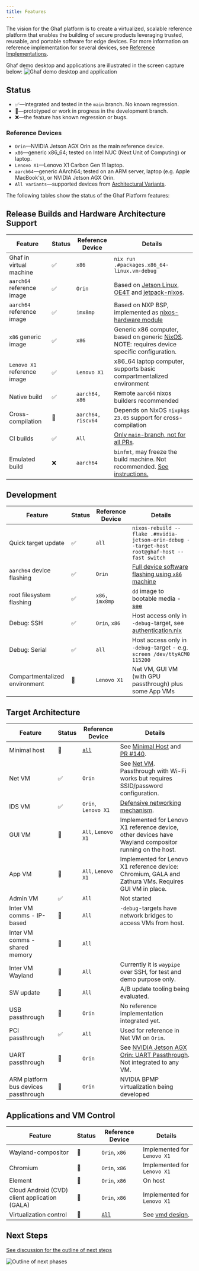 ```yaml
---
title: Features
---
```


The vision for the Ghaf platform is to create a virtualized, scalable reference platform that enables the building of secure products leveraging trusted, reusable, and portable software for edge devices. For more information on reference implementation for several devices, see [Reference Implementations](/ghaf/dev/ref).

Ghaf demo desktop and applications are illustrated in the screen capture below:
![Ghaf demo desktop and application](@assets/ghaf/ghaf_demo_desktop.png)

## Status

- &#x2705;—integrated and tested in the `main` branch. No known regression.
- &#x1f6A7;—prototyped or work in progress in the development branch.
- &#x274C;—the feature has known regression or bugs.

### Reference Devices

- `Orin`—NVIDIA Jetson AGX Orin as the main reference device.
- `x86`—generic x86_64; tested on Intel NUC (Next Unit of Computing) or laptop.
- `Lenovo X1`—Lenovo X1 Carbon Gen 11 laptop.
- `aarch64`—generic AArch64; tested on an ARM server, laptop (e.g. Apple MacBook's), or NVIDIA Jetson AGX Orin.
- `All variants`—supported devices from [Architectural Variants](/ghaf/overview/arch/variants).

The following tables show the status of the Ghaf Platform features:

## Release Builds and Hardware Architecture Support

| Feature                     | Status    | Reference Device   | Details                                                                                                                                                                     |
| --------------------------- | --------- | ------------------ | --------------------------------------------------------------------------------------------------------------------------------------------------------------------------- |
| Ghaf in virtual machine     | &#x2705;  | `x86`              | `nix run .#packages.x86_64-linux.vm-debug`                                                                                                                                  |
| `aarch64` reference image   | &#x2705;  | `Orin`             | Based on [Jetson Linux](https://developer.nvidia.com/embedded/jetson-linux), [OE4T](https://github.com/OE4T) and [jetpack-nixos](https://github.com/anduril/jetpack-nixos). |
| `aarch64` reference image   | &#x2705;  | `imx8mp`           | Based on NXP BSP, implemented as [nixos-hardware module](https://github.com/NixOS/nixos-hardware/tree/master/nxp)                                                           |
| `x86` generic image         | &#x2705;  | `x86`              | Generic x86 computer, based on generic [NixOS](https://nixos.org/). NOTE: requires device specific configuration.                                                           |
| `Lenovo X1` reference image | &#x2705;  | `Lenovo X1`        | x86_64 laptop computer, supports basic compartmentalized environment                                                                                                        |
| Native build                | &#x2705;  | `aarch64, x86`     | Remote `aarc64` nixos builders recommended                                                                                                                                  |
| Cross-compilation           | &#x1f6A7; | `aarch64, riscv64` | Depends on NixOS `nixpkgs 23.05` support for cross-compilation                                                                                                              |
| CI builds                   | &#x2705;  | `All`              | [Only `main`-branch, not for all PRs](https://vedenemo.dev/).                                                                                                               |
| Emulated build              | &#x274C;  | `aarch64`          | `binfmt`, may freeze the build machine. Not recommended. [See instructions.](/ghaf/dev/ref/cross_compilation#binfmt-emulated-build)                                         |

## Development

| Feature                       | Status    | Reference Device | Details                                                                                                                                |
| ----------------------------- | --------- | ---------------- | -------------------------------------------------------------------------------------------------------------------------------------- |
| Quick target update           | &#x2705;  | `all`            | `nixos-rebuild --flake .#nvidia-jetson-orin-debug --target-host root@ghaf-host --fast switch`                                          |
| `aarch64` device flashing     | &#x2705;  | `Orin`           | [Full device software flashing using `x86` machine](/ghaf/dev/ref/build_and_run#flashing-nvidia-jetson-orin-agx)                       |
| root filesystem flashing      | &#x2705;  | `x86, imx8mp`    | `dd` image to bootable media - [see](/ghaf/dev/ref/build_and_run#running-ghaf-image-for-x86-computer)                                  |
| Debug: SSH                    | &#x2705;  | `Orin`, `x86`    | Host access only in `-debug`-target, see [authentication.nix](https://github.com/tiiuae/ghaf/blob/main/modules/common/users/admin.nix) |
| Debug: Serial                 | &#x2705;  | `all`            | Host access only in `-debug`-target - e.g. `screen /dev/ttyACM0 115200`                                                                |
| Compartmentalized environment | &#x1f6A7; | `Lenovo X1`      | Net VM, GUI VM (with GPU passthrough) plus some App VMs                                                                                |

## Target Architecture

| Feature                              | Status    | Reference Device                      | Details                                                                                                              |
| ------------------------------------ | --------- | ------------------------------------- | -------------------------------------------------------------------------------------------------------------------- |
| Minimal host                         | &#x1f6A7; | [`all`](/ghaf/overview/arch/variants) | See [Minimal Host](/ghaf/overview/arch/adr/minimal-host) and [PR #140](https://github.com/tiiuae/ghaf/pull/140).     |
| Net VM                               | &#x2705;  | `Orin`                                | See [Net VM](/ghaf/overview/arch/adr/netvm). Passthrough with Wi-Fi works but requires SSID/password configuration.  |
| IDS VM                               | &#x2705;  | `Orin`, `Lenovo X1`                   | [Defensive networking mechanism](/ghaf/overview/arch/adr/idsvm).                                                     |
| GUI VM                               | &#x1f6A7; | `All`, `Lenovo X1`                    | Implemented for Lenovo X1 reference device, other devices have Wayland compositor running on the host.               |
| App VM                               | &#x1f6A7; | `All`, `Lenovo X1`                    | Implemented for Lenovo X1 reference device: Chromium, GALA and Zathura VMs. Requires GUI VM in place.                |
| Admin VM                             | &#x2705;  | `All`                                 | Not started                                                                                                          |
| Inter VM comms - IP-based            | &#x1f6A7; | `All`                                 | `-debug`-targets have network bridges to access VMs from host.                                                       |
| Inter VM comms - shared memory       | &#x1f6A7; | `All`                                 |                                                                                                                      |
| Inter VM Wayland                     | &#x1f6A7; | `All`                                 | Currently it is `waypipe` over SSH, for test and demo purpose only.                                                  |
| SW update                            | &#x1f6A7; | `All`                                 | A/B update tooling being evaluated.                                                                                  |
| USB passthrough                      | &#x1f6A7; | `Orin`                                | No reference implementation integrated yet.                                                                          |
| PCI passthrough                      | &#x2705;  | `All`                                 | Used for reference in Net VM on `Orin`.                                                                              |
| UART passthrough                     | &#x1f6A7; | `Orin`                                | See [NVIDIA Jetson AGX Orin: UART Passthrough](/ghaf/dev/technologies/nvidia_agx_pt_uart). Not integrated to any VM. |
| ARM platform bus devices passthrough | &#x1f6A7; | `Orin`                                | NVIDIA BPMP virtualization being developed                                                                           |

## Applications and VM Control

| Feature                                       | Status    | Reference Device                      | Details                                                                  |
| --------------------------------------------- | --------- | ------------------------------------- | ------------------------------------------------------------------------ |
| Wayland-compositor                            | &#x1f6A7; | `Orin`, `x86`                         | Implemented for `Lenovo X1`                                              |
| Chromium                                      | &#x1f6A7; | `Orin`, `x86`                         | Implemented for `Lenovo X1`                                              |
| Element                                       | &#x1f6A7; | `Orin`, `x86`                         | On host                                                                  |
| Cloud Android (CVD) client application (GALA) | &#x1f6A7; | `Orin`, `x86`                         | Implemented for `Lenovo X1`                                              |
| Virtualization control                        | &#x1f6A7; | [`All`](/ghaf/overview/arch/variants) | See [vmd design](https://github.com/tiiuae/vmd/blob/main/doc/design.md). |

## Next Steps

[See discussion for the outline of next steps](https://github.com/tiiuae/ghaf/issues/150#issuecomment-1564061850)

![Outline of next phases](https://user-images.githubusercontent.com/1027150/241167552-bcb3a3f9-72f3-4b96-af8b-e9df6d1f3d5e.png)
